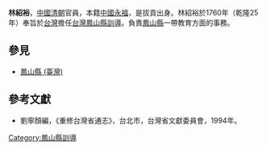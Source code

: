 '''林紹裕'''，[[中國|中國]][[清朝|清朝]]官員，本籍[[中國|中國]][[永福|永福]]，是拔貢出身。林紹裕於1760年（乾隆25年）奉旨於[[台灣|台灣]]擔任[[台灣|台灣]][[鳳山縣_(臺灣)|鳳山縣]][[訓導|訓導]]。負責[[鳳山縣_(臺灣)|鳳山縣]]一帶教育方面的事務。

==參見==
*[[鳳山縣_(臺灣)|鳳山縣 (臺灣)]]

==參考文獻==
*劉寧顏編，《重修台灣省通志》，台北市，台灣省文獻委員會，1994年。
{{start box}}
{{s-before|[[黃繼伯|黃繼伯]]}}
{{s-title|[[台灣|台灣]][[鳳山縣_(臺灣)|鳳山縣]][[訓導|訓導]]|1760年上任}}
{{s-after|[[祖謙光|祖謙光]]}}
{{end box}}

{{清朝人物小作品}}

[[Category:鳳山縣訓導|Category:鳳山縣訓導]]